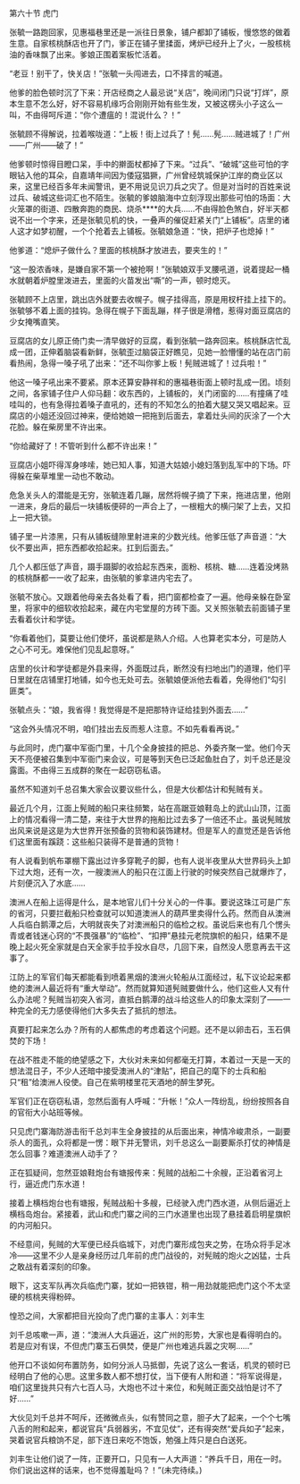 

第六十节 虎门

张毓一路跑回家，见惠福巷里还是一派往日景象，铺户都卸了铺板，慢悠悠的做着生意。自家核桃酥店也开了门，爹正在铺子里揉面，烤炉已经升上了火，一股核桃油的香味飘了出来。爹娘正围着案板忙活着。

“老豆！别干了，快关店！”张毓一头闯进去，口不择言的喊道。

他爹的脸色顿时沉了下来：开店经商之人最忌说“关店”，晚间闭门只说“打烊”，原本生意不怎么好，好不容易机缘巧合刚刚开始有些生发，又被这楞头小子这么一叫，不由得呵斥道：“你个遭瘟的！混说什么？！”

张毓顾不得解说，拉着喉咙道：“上板！街上过兵了！髡……髡……贼进城了！广州――广州――破了！”

他爹顿时惊得目瞪口呆，手中的擀面杖都掉了下来。“过兵”、“破城”这些可怕的字眼钻入他的耳朵，自嘉靖年间因为倭寇猖獗，广州曾经筑城保护江岸的商业区以来，这里已经百多年未闻警讯，更不用说见识刀兵之灾了。但是对当时的百姓来说过兵、破城这些词汇也不陌生。张毓的爹娘脑海中立刻浮现出那些可怕的场面：大火笼罩的街道、四散奔跑的商民、烧杀****的大兵……不由得脸色煞白，好半天都说不出一个字来，还是张毓见机的快，一叠声的催促赶紧关门“上铺板”。店里的诸人这才如梦初醒，一个个抢着去上铺板。张毓娘急道：“快，把炉子也熄掉！”

他爹道：“熄炉子做什么？里面的核桃酥才放进去，要夹生的！”

“这一股浓香味，是嫌自家不第一个被抢啊！”张毓娘双手叉腰吼道，说着提起一桶水就朝着炉膛里泼进去，里面的火苗发出“嘶”的一声，顿时熄灭。

张毓顾不上店里，跳出店外就要去收幌子。幌子挂得高，原是用杈杆挂上挂下的。张毓够不着上面的挂钩。急得在幌子下面乱蹦，样子很是滑稽，惹得对面豆腐店的少女掩嘴直笑。

豆腐店的女儿原正倚门卖一清早做好的豆腐，看到张毓一路奔回来。核桃酥店忙乱成一团，正伸着脑袋看新鲜，张毓歪过脑袋正好瞧见，见她一脸懵懂的站在店门前看热闹，急得一嗓子吼了出来：“还不叫你爹上板！髡贼进城了！过兵啦！”

他这一嗓子吼出来不要紧。原本还算安静祥和的惠福巷街面上顿时乱成一团。顷刻之间，各家铺子住户人仰马翻：收东西的，上铺板的，关门闭窗的……有撞痛了哇哇叫的，也有急得拉着嗓子直吼的，还有的不知怎么的拍着大腿又哭又唱起来。豆腐店的小姐还没回过神来，便给她娘一把拖到后面去，拿着灶头间的灰涂了一个大花脸。躲在柴房里不许出来。

“你给藏好了！不管听到什么都不许出来！”

豆腐店小姐吓得浑身哆嗦，她已知人事，知道大姑娘小媳妇落到乱军中的下场。吓得躲在柴草堆里一动也不敢动。

危急关头人的潜能是无穷，张毓连着几蹦，居然将幌子摘了下来，拖进店里，他刚一进来，身后的最后一块铺板便砰的一声合上了，一根粗大的横闩架了上去，又扣上一把大锁。

铺子里一片漆黑，只有从铺板缝隙里射进来的少数光线。他爹压低了声音道：“大伙不要出声，把东西都收拾起来。扛到后面去。”

几个人都压低了声音，蹑手蹑脚的收拾起东西来，面粉、核桃、糖……连着没烤熟的核桃酥都一一收了起来，由张毓的爹拿进内宅去了。

张毓不放心。又跟着他母亲去各处看了看，把门窗都检查了一遍。他母亲躲在卧室里，将家中的细软收拾起来，藏在内宅堂屋的方砖下面。又关照张毓去前面铺子里去看着伙计和学徒。

“你看着他们，莫要让他们使坏，虽说都是熟人介绍。人也算老实本分，可是防人之心不可无。难保他们见乱起意呀。”

店里的伙计和学徒都是外县来得，外面既过兵，断然没有扫地出门的道理，他们平日里就在店铺里打地铺，如今也无处可去。张毓娘便派他去看着，免得他们“勾引匪类”。

张毓点头：“娘，我省得！我觉得是不是把那特许证给挂到外面去……”

“这会外头情况不明，咱们挂出去反而惹人注意。不如先看看再说。”

与此同时，虎门寨中军衙门里，十几个全身披挂的把总、外委齐聚一堂。他们今天天不亮便被召集到中军衙门来会议，可是等到天色已泛起鱼肚白了，刘千总还是没露面。不由得三五成群的聚在一起窃窃私语。

虽然不知道刘千总召集大家会议要议些什么，但是大伙都估计和髡贼有关。

最近几个月，江面上髡贼的船只来往频繁，站在高踞亚娘鞋岛上的武山山顶，江面上的情况看得一清二楚，来往于大世界的拖船比过去多了一倍还不止。虽说髡贼放出风来说是这是为大世界开张预备的货物和装饰建材。但是军人的直觉还是告诉他们这里面有蹊跷：这些船只装得不是普通的货物！

有人说看到帆布罩棚下露出过许多穿靴子的脚，也有人说半夜里从大世界码头上卸下过大炮，还有一次，一艘澳洲人的船只在江面上行驶的时候突然自己就爆炸了，片刻便沉入了水底……

澳洲人在船上运得是什么，是本地官儿们十分关心的一件事。要说这珠江可是广东的省河，只要拦截船只检查就可以知道澳洲人的葫芦里卖得什么药。然而自从澳洲人兵临白鹅潭之后，大明就丧失了对澳洲船只的临检之权。虽说后来也有几个愣头青或者钱迷心窍的“不畏强暴”的“临检”、“扣押”悬挂元老院旗帜的船只，结果不是晚上起火死全家就是白天全家手拉手投水自尽，几回下来，自然没人愿意再去干这事了。

江防上的军官们每天都能看到喷着黑烟的澳洲火轮船从江面经过，私下议论起来都绝的澳洲人最近将有“重大举动”。然而就算知道髡贼要做什么，他们这些人又有什么办法呢？髡贼当初突入省河，直抵白鹅潭的战斗给这些人的印象太深刻了――一种完全的无力感使得他们大多失去了抵抗的想法。

真要打起来怎么办？所有的人都焦虑的考虑着这个问题。还不是以卵击石，玉石俱焚的下场！

在战不胜走不能的绝望感之下，大伙对未来如何都毫无打算，本着过一天是一天的想法混日子，不少人还暗中接受澳洲人的“津贴”，把自己的麾下的士兵和船只“租”给澳洲人役使。自己在紫明楼里花天酒地的醉生梦死。

军官们正在窃窃私语，忽然后面有人呼喊：“升帐！”众人一阵纷乱，纷纷按照各自的官衔大小站班等候。

只见虎门寨海防游击衔千总刘丰生全身披挂的从后面出来，神情冷峻肃杀，一副要杀人的面孔，众将都是一愣：眼下并无警讯，刘千总这么一副要厮杀打仗的神情是怎么回事？难道澳洲人动手了？

正在狐疑间，忽然亚娘鞋炮台有塘报传来：髡贼的战船二十余艘，正沿着省河上行，逼近虎门东水道！

接着上横档炮台也有塘报，髡贼战船十多艘，已经驶入虎门西水道，从侧后逼近上横档岛炮台。紧接着，武山和虎门寨之间的三门水道里也出现了悬挂着启明星旗帜的内河船只。

不经意间，髡贼的大军便已经兵临城下，对虎门寨形成包夹之势，在场众将手足冰冷――这里不少人是亲身经历过几年前的虎门战役的，对髡贼的炮火之凶猛，士兵之敢战有着深刻的印象。

眼下，这支军队再次兵临虎门寨，犹如一把铁钳，稍一用劲就能把虎门这个不太坚硬的核桃夹得粉碎。

惶恐之间，大家都把目光投向了虎门寨的主事人：刘丰生

刘千总咳嗽一声，道：“澳洲人大兵逼近，这广州的形势，大家也是看得明白的。若是应对有误，不但虎门寨玉石俱焚，便是广州也难逃兵嚣之灾啊……”

他开口不谈如何布置防务，如何分派人马抵御，先说了这么一套话，机灵的顿时已经明白了他的心思。这里多数人都不想打仗，当下便有人附和道：“将军说得是，咱们这里拢共只有六七百人马，大炮也不过十来位，和髡贼正面交战怕是讨不了好……”

大伙见刘千总并不呵斥，还微微点头，似有赞同之意，胆子大了起来，一个个七嘴八舌的附和起来，都说官兵“兵弱器劣，不宜见仗”，还有得突然“爱兵如子”起来，哭着说官兵粮饷不足，部下连日来吃不饱饭，勉强上阵只是白白送死。

刘丰生让他们说了一阵，正要开口，只见有一人大声道：“养兵千日，用在一时。你们说出这样的话来，也不觉得羞耻吗？！”(未完待续。)

